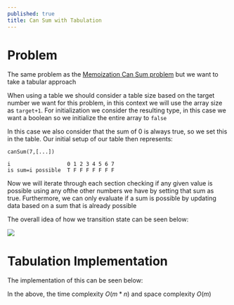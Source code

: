---
published: true
title: Can Sum with Tabulation
---


# Problem

The same problem as the [Memoization Can Sum problem](/dynamic-programming/memoization/4-can-sum) but we want to take a tabular approach

When using a table we should consider a table size based on the target number we want for this problem, in this context we will use the array size as `target+1`. For initialization we consider the resulting type, in this case we want a boolean so we initialize the entire array to `false`

In this case we also consider that the sum of 0 is always true, so we set this in the table. Our initial setup of our table then represents:

```
canSum(7,[...])

i                  0 1 2 3 4 5 6 7
is sum=i possible  T F F F F F F F
```

Now we will iterate through each section checking if any given value is possible using any ofthe other numbers we have by setting that sum as true. Furthermore, we can only evaluate if a sum is possible by updating data based on a sum that is already possible

The overall idea of how we transition state can be seen below:

![](@assets/can-sum-table.png)

# Tabulation Implementation

The implementation of this can be seen below:

<Snippet path="dynamic-programming/tabulation/can-sum.ts" />

In the above, the time complexity $O(m*n)$ and space complexity $O(m)$
